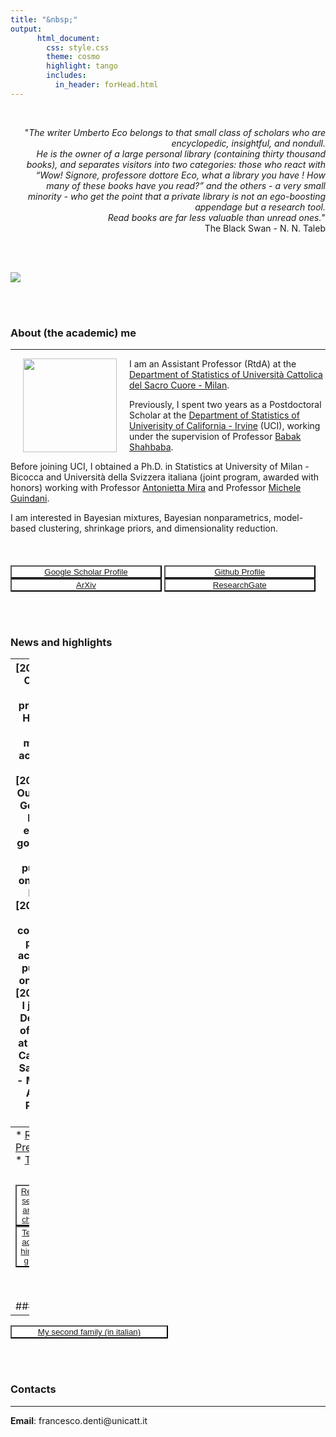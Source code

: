 ```yaml
---
title: "&nbsp;"
output: 
      html_document:
        css: style.css
        theme: cosmo
        highlight: tango
        includes:
          in_header: forHead.html
---
```


<br>

<div style="text-align: right"> 
<p>&quot;<em>The writer Umberto Eco belongs to that small class of scholars who are encyclopedic, insightful, and nondull.<br>He is the owner of a large personal library (containing thirty thousand books), and separates visitors into two categories: those who react with “Wow! Signore, professore dottore Eco, what a library you have ! How many of these books have you read?” and the others - a very small minority - who get the point that a private library is not an ego-boosting appendage but a research tool.<br> Read books are far less valuable than unread ones.</em>&quot; <br> The Black Swan - N. N. Taleb</p>
</div>

<br><br>
  
  
<article class="article" itemscope="" itemtype="http://schema.org/Article"> 
<div class="article-header">
  <img src="images/f2.jpeg" class="article-banner" itemprop="image">
</div>
</article>

<br><br>

### About (the academic) me
  
---

<img style="float: left;vertical-align:middle;margin:0px 20px" src="images/fd.jpg" width="150"> 

I am an Assistant Professor (RtdA) at the [Department of Statistics of Università Cattolica del Sacro Cuore - Milan](https://dipartimenti.unicatt.it/scienze_statistiche).  

Previously, I spent two years as a Postdoctoral Scholar at the [Department of Statistics of Univerisity of California - Irvine](https://www.stat.uci.edu/) (UCI), working under the supervision of Professor [Babak Shahbaba](https://www.ics.uci.edu/~babaks/).  

Before joining UCI, I obtained a Ph.D. in Statistics at University of Milan - Bicocca and Università della Svizzera italiana (joint program, awarded with honors) working with Professor [Antonietta Mira](https://search.usi.ch/en/people/f8960de6d60dd08a79b6c1eb20b7442b/mira-antonietta) and Professor [Michele Guindani](https://www.micheleguindani.info).  

I am interested in Bayesian mixtures, Bayesian nonparametrics, model-based clustering, shrinkage priors, and dimensionality reduction.  
<br>
<br>
<br>
<button type="button" name="button" class="btn" style="background-color:white;color:blue;width: 48%;">[Google Scholar Profile](https://scholar.google.it/citations?hl=it&user=8WqmGiEAAAAJ)</button>
<button type="button" name="button" class="btn" style="background-color:white;color:blue;width: 48%;">[Github Profile](https://github.com/Fradenti)</button>  
<button type="button" name="button" class="btn btn" style="background-color:white;color:blue;width: 48%;">[ArXiv](https://arxiv.org/search/?searchtype=author&query=Denti%2C+F)</button>
<button type="button" name="button" class="btn" style="background-color:white;color:blue;width: 48%;">[ResearchGate](https://www.researchgate.net/profile/Francesco-Denti-2)</button>

<br><br>

### News and highlights

---  
[2023/01/11] One of my postdoc projects, the Horseshoe mixture model, got accepted on AOAS!  
[2022/09/15] Our paper on Generalized Ratios ID estimation got accepted for publication on Scientific Reports!    
[2022/03/01] Our collaborative paper got accepted for publication on Appetite!  
[2022/03/01] I joined the Department of Statistics at Università Cattolica del Sacro Cuore - Milan as an Assistant Professor (RtdA)

<!---
### Academia
---
* [Research](/Rmarkdowns/Research)
* [Presentations](/Rmarkdowns/ConferencesAndTalks)
* [Teaching](/Teaching)
<button type="button" name="button" class="btn" style="background-color:white;color:blue;width: 32%;">[Research](/Rmarkdowns/Research)</button>
<button type="button" name="button" class="btn" style="background-color:white;color:blue;width: 32%;">[Presentations](/Rmarkdowns/ConferencesAndTalks)</button>
<button type="button" name="button" class="btn" style="background-color:white;color:blue;width: 32%;">[Teaching](/Rmarkdowns/Teaching)</button>
--->

<br><br>

### Misc

---

<button type="button" name="button" class="btn" style="background-color:white;color:blue;width: 50%;">[My second family (in italian)](http://www.compagniameteor.it/)</button>

<br><br>

### Contacts

---

**Email**: francesco.denti@unicatt.it

